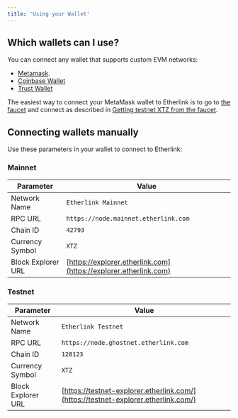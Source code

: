 ```yaml
---
title: 'Using your Wallet'
---
```


## Which wallets can I use?

You can connect any wallet that supports custom EVM networks:
- [Metamask](https://support.metamask.io/networks-and-sidechains/managing-networks/how-to-add-a-custom-network-rpc/).
- [Coinbase Wallet](https://www.coinbase.com/en-gb/learn/wallet/How-to-add-custom-networks-Coinbase-Wallet#:~:text=With%20Coinbase%20Wallet%2C%20EVM%2Dcompatible,added%20as%20a%20custom%20network.)
- [Trust Wallet](https://community.trustwallet.com/t/how-to-add-a-custom-network-on-the-trust-wallet-mobile-app/626781)

The easiest way to connect your MetaMask wallet to Etherlink is to go to [the faucet](https://faucet.etherlink.com/) and connect as described in [Getting testnet XTZ from the faucet](./on-ramping#getting-testnet-xtz-from-the-faucet).

## Connecting wallets manually

Use these parameters in your wallet to connect to Etherlink:

### Mainnet

| Parameter          | Value                                                                                    |
| ------------------ | ---------------------------------------------------------------------------------------- |
| Network Name       | `Etherlink Mainnet`                                                                      |
| RPC URL            | `https://node.mainnet.etherlink.com`                                                     |
| Chain ID           | `42793`                                                                                  |
| Currency Symbol    | `XTZ`                                                                                    |
| Block Explorer URL | [https://explorer.etherlink.com](https://explorer.etherlink.com)                         |

### Testnet

| Parameter          | Value                                                                                    |
| ------------------ | ---------------------------------------------------------------------------------------- |
| Network Name       | `Etherlink Testnet`                                                                      |
| RPC URL            | `https://node.ghostnet.etherlink.com`                                                    |
| Chain ID           | `128123`                                                                                 |
| Currency Symbol    | `XTZ`                                                                                    |
| Block Explorer URL | [https://testnet-explorer.etherlink.com/](https://testnet-explorer.etherlink.com/)       |
